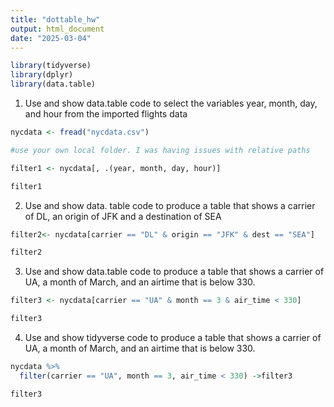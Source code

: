 ```yaml
---
title: "dottable_hw"
output: html_document
date: "2025-03-04"
---
```


```r
library(tidyverse)
library(dplyr)
library(data.table)
```

1) Use and show data.table code to select the variables year, month, day, and hour from the imported flights data
```r
nycdata <- fread("nycdata.csv") 

#use your own local folder. I was having issues with relative paths 

filter1 <- nycdata[, .(year, month, day, hour)]

filter1
```

2) Use and show data. table code to produce a table that shows a carrier of DL, an origin of JFK and a destination of SEA

```r
filter2<- nycdata[carrier == "DL" & origin == "JFK" & dest == "SEA"]

filter2
```

3) Use and show data.table code to produce a table that shows a carrier of UA, a month of March, and an airtime that is below 330.

```r
filter3 <- nycdata[carrier == "UA" & month == 3 & air_time < 330]

filter3
```

4) Use and show tidyverse code to produce a table that shows a carrier of UA, a month of March, and an airtime that is below 330.

```r
nycdata %>%
  filter(carrier == "UA", month == 3, air_time < 330) ->filter3

filter3
```

